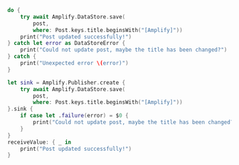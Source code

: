 <BlockSwitcher>

<Block name="Async/Await">

```swift
do {
    try await Amplify.DataStore.save(
        post,
        where: Post.keys.title.beginsWith("[Amplify]"))
    print("Post updated successfully!")
} catch let error as DataStoreError {
    print("Could not update post, maybe the title has been changed?")
} catch {
    print("Unexpected error \(error)")
}
```

</Block>

<Block name="Combine">

```swift
let sink = Amplify.Publisher.create {
    try await Amplify.DataStore.save(
        post,
        where: Post.keys.title.beginsWith("[Amplify]"))
}.sink {
    if case let .failure(error) = $0 {
        print("Could not update post, maybe the title has been changed?")
    }
}
receiveValue: { _ in
    print("Post updated successfully!")
}
```

</Block>

</BlockSwitcher>
